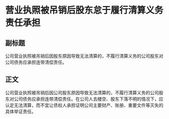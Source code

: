 # 营业执照被吊销后股东怠于履行清算义务责任承担
## 副标题
公司营业执照被吊销后因股东原因导致无法清算的，不履行清算义务的公司股东对公司债务应承担连带清偿责任。
## 正文
公司营业执照被吊销后因公司股东原因导致无法清算的，不履行清算义务的公司股东对公司债务应承担连带清偿责任。在公司人去楼空、股东下落不明的情况下，应认定无法清算，而不宜让债权人承担证明公司主要财产、账册、重要文件等灭失的具体举证责任。